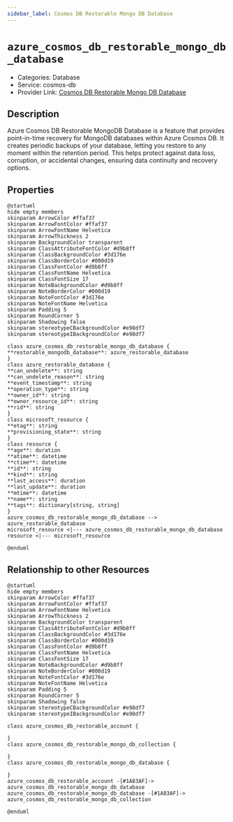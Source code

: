 ```yaml
---
sidebar_label: Cosmos DB Restorable Mongo DB Database
---
```


# `azure_cosmos_db_restorable_mongo_db_database`

- Categories: Database
- Service: cosmos-db
- Provider Link: [Cosmos DB Restorable Mongo DB Database](https://learn.microsoft.com/en-us/azure/cosmos-db/mongodb/restorable-mongodb-resources)

## Description

Azure Cosmos DB Restorable MongoDB Database is a feature that provides point-in-time recovery for MongoDB databases within Azure Cosmos DB. It creates periodic backups of your database, letting you restore to any moment within the retention period. This helps protect against data loss, corruption, or accidental changes, ensuring data continuity and recovery options.

## Properties

<ZoomPanPinch>

```kroki imgType="plantuml" imgAlt="Diagram of Cosmos DB Restorable Mongo DB Database data model"
@startuml
hide empty members
skinparam ArrowColor #ffaf37
skinparam ArrowFontColor #ffaf37
skinparam ArrowFontName Helvetica
skinparam ArrowThickness 2
skinparam BackgroundColor transparent
skinparam ClassAttributeFontColor #d9b8ff
skinparam ClassBackgroundColor #3d176e
skinparam ClassBorderColor #000d19
skinparam ClassFontColor #d9b8ff
skinparam ClassFontName Helvetica
skinparam ClassFontSize 17
skinparam NoteBackgroundColor #d9b8ff
skinparam NoteBorderColor #000d19
skinparam NoteFontColor #3d176e
skinparam NoteFontName Helvetica
skinparam Padding 5
skinparam RoundCorner 5
skinparam Shadowing false
skinparam stereotypeCBackgroundColor #e98df7
skinparam stereotypeIBackgroundColor #e98df7

class azure_cosmos_db_restorable_mongo_db_database {
**restorable_mongodb_database**: azure_restorable_database
}
class azure_restorable_database {
**can_undelete**: string
**can_undelete_reason**: string
**event_timestamp**: string
**operation_type**: string
**owner_id**: string
**owner_resource_id**: string
**rid**: string
}
class microsoft_resource {
**etag**: string
**provisioning_state**: string
}
class resource {
**age**: duration
**atime**: datetime
**ctime**: datetime
**id**: string
**kind**: string
**last_access**: duration
**last_update**: duration
**mtime**: datetime
**name**: string
**tags**: dictionary[string, string]
}
azure_cosmos_db_restorable_mongo_db_database --> azure_restorable_database
microsoft_resource <|--- azure_cosmos_db_restorable_mongo_db_database
resource <|--- microsoft_resource

@enduml
```

</ZoomPanPinch>

## Relationship to other Resources

<ZoomPanPinch>

```kroki imgType="plantuml" imgAlt="Diagram of Cosmos DB Restorable Mongo DB Database resource relationships"
@startuml
hide empty members
skinparam ArrowColor #ffaf37
skinparam ArrowFontColor #ffaf37
skinparam ArrowFontName Helvetica
skinparam ArrowThickness 2
skinparam BackgroundColor transparent
skinparam ClassAttributeFontColor #d9b8ff
skinparam ClassBackgroundColor #3d176e
skinparam ClassBorderColor #000d19
skinparam ClassFontColor #d9b8ff
skinparam ClassFontName Helvetica
skinparam ClassFontSize 17
skinparam NoteBackgroundColor #d9b8ff
skinparam NoteBorderColor #000d19
skinparam NoteFontColor #3d176e
skinparam NoteFontName Helvetica
skinparam Padding 5
skinparam RoundCorner 5
skinparam Shadowing false
skinparam stereotypeCBackgroundColor #e98df7
skinparam stereotypeIBackgroundColor #e98df7

class azure_cosmos_db_restorable_account {

}
class azure_cosmos_db_restorable_mongo_db_collection {

}
class azure_cosmos_db_restorable_mongo_db_database {

}
azure_cosmos_db_restorable_account -[#1A83AF]-> azure_cosmos_db_restorable_mongo_db_database
azure_cosmos_db_restorable_mongo_db_database -[#1A83AF]-> azure_cosmos_db_restorable_mongo_db_collection

@enduml
```

</ZoomPanPinch>

